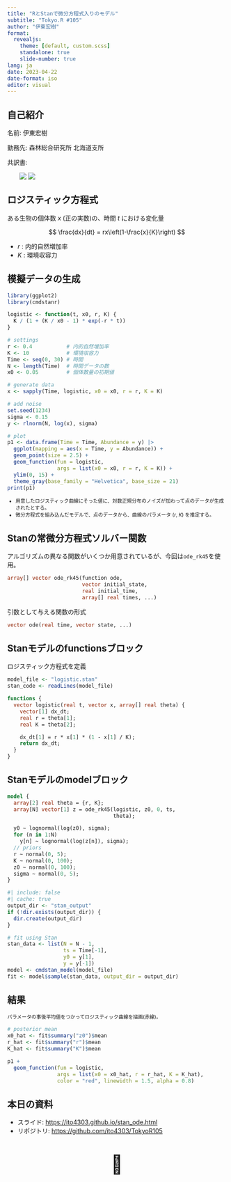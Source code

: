 ```yaml
---
title: "RとStanで微分方程式入りのモデル"
subtitle: "Tokyo.R #105"
author: "伊東宏樹"
format:
  revealjs:
    theme: [default, custom.scss]
    standalone: true
    slide-number: true
lang: ja
date: 2023-04-22
date-format: iso
editor: visual
---
```


## 自己紹介

::: {style="margin-top: 1em; text-align: left;"}
名前: 伊東宏樹

勤務先: 森林総合研究所 北海道支所

共訳書:

::: {style="margin-left: 2em; text-align: left;"}
[![](https://www.hanmoto.com/bd/img/9784320057807.jpg){fig-alt="BUGSで学ぶ階層モデリング入門" style="vertical-align: top;"}](https://www.hanmoto.com/bd/isbn/9784320057807) [![](https://www.hanmoto.com/bd/img/9784320058149.jpg){fig-alt="生態学のための階層モデリング" style="vertical-align: top;"}](https://www.hanmoto.com/bd/isbn/9784320058149)
:::
:::

## ロジスティック方程式

::: {style="margin-top: 1em;"}
ある生物の個体数 *x* (正の実数)の、時間 *t* における変化量
:::

$$
\frac{dx}{dt} = rx\left(1-\frac{x}{K}\right)
$$

-   *r* : 内的自然増加率
-   *K* : 環境収容力

## 模擬データの生成

```r
library(ggplot2)
library(cmdstanr)

logistic <- function(t, x0, r, K) {
  K / (1 + (K / x0 - 1) * exp(-r * t))
}

# settings
r <- 0.4           # 内的自然増加率
K <- 10            # 環境収容力
Time <- seq(0, 30) # 時間
N <- length(Time)  # 時間データの数
x0 <- 0.05         # 個体数量の初期値

# generate data
x <- sapply(Time, logistic, x0 = x0, r = r, K = K)

# add noise
set.seed(1234)
sigma <- 0.15
y <- rlnorm(N, log(x), sigma)

# plot
p1 <- data.frame(Time = Time, Abundance = y) |>
  ggplot(mapping = aes(x = Time, y = Abundance)) +
  geom_point(size = 2.5) +
  geom_function(fun = logistic,
                args = list(x0 = x0, r = r, K = K)) +
  ylim(0, 15) +
  theme_gray(base_family = "Helvetica", base_size = 21)
print(p1)
```

::: {style="font-size: 80%;"}
-   用意したロジスティック曲線にそった値に、対数正規分布のノイズが加わって点のデータが生成されたとする。
-   微分方程式を組み込んだモデルで、点のデータから、曲線のパラメータ (*r*, *K*) を推定する。
:::

## Stanの常微分方程式ソルバー関数

::: {style="margin-top: 1em;"}
アルゴリズムの異なる関数がいくつか用意されているが、今回は`ode_rk45`を使用。
:::

``` stan
array[] vector ode_rk45(function ode, 
                        vector initial_state,
                        real initial_time,
                        array[] real times, ...)
```

::: {style="margin-top: 1em;"}
引数として与える関数の形式
:::

``` stan
vector ode(real time, vector state, ...)
```

## Stanモデルのfunctionsブロック

::: {style="margin-top: 1em;"}
ロジスティック方程式を定義
:::

```r
model_file <- "logistic.stan"
stan_code <- readLines(model_file)
```

``` .stan
functions {
  vector logistic(real t, vector x, array[] real theta) {
    vector[1] dx_dt;
    real r = theta[1];
    real K = theta[2];

    dx_dt[1] = r * x[1] * (1 - x[1] / K);
    return dx_dt;
  }
}
```

## Stanモデルのmodelブロック

``` .stan
model {
  array[2] real theta = {r, K};
  array[N] vector[1] z = ode_rk45(logistic, z0, 0, ts,
                                  theta);

  y0 ~ lognormal(log(z0), sigma);
  for (n in 1:N)
    y[n] ~ lognormal(log(z[n]), sigma);
  // priors
  r ~ normal(0, 5);
  K ~ normal(0, 100);
  z0 ~ normal(0, 100);
  sigma ~ normal(0, 5);
}
```

```r
#| include: false
#| cache: true
output_dir <- "stan_output"
if (!dir.exists(output_dir)) {
  dir.create(output_dir)
}

# fit using Stan
stan_data <- list(N = N - 1,
                  ts = Time[-1],
                  y0 = y[1],
                  y = y[-1])
model <- cmdstan_model(model_file)
fit <- model$sample(stan_data, output_dir = output_dir)
```

## 結果

::: {style="font-size: 80%;"}
パラメータの事後平均値をつかってロジスティック曲線を描画(赤線)。
:::

```r
# posterior mean
x0_hat <- fit$summary("z0")$mean
r_hat <- fit$summary("r")$mean
K_hat <- fit$summary("K")$mean

p1 +
  geom_function(fun = logistic,
                args = list(x0 = x0_hat, r = r_hat, K = K_hat),
                color = "red", linewidth = 1.5, alpha = 0.8)
```

## 本日の資料

-   スライド: <https://ito4303.github.io/stan_ode.html>
-   リポジトリ: <https://github.com/ito4303/TokyoR105>

::: {style="text-align: center; font-size: 300%;"}
🥳
:::
